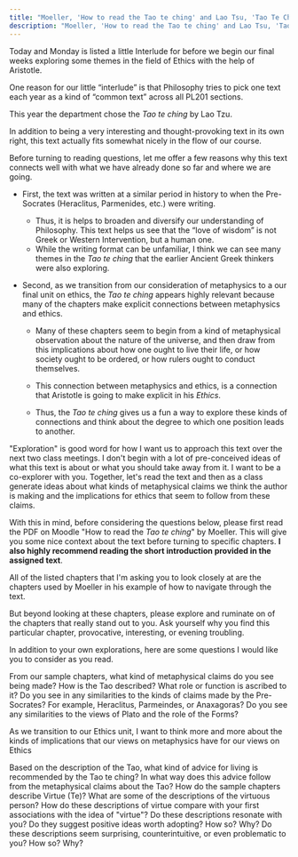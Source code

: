 ```yaml
---
title: "Moeller, 'How to read the Tao te ching' and Lao Tsu, 'Tao Te Ching' (TTC), chapters 4, 5, 6, 8, 11, 15, 28, 39, 40, 41, 42, 52, 61, 66, 78"
description: "Moeller, 'How to read the Tao te ching' and Lao Tsu, 'Tao Te Ching' (TTC), chapters 4, 5, 6, 8, 11, 15, 28, 39, 40, 41, 42, 52, 61, 66, 78"
---
```


Today and Monday is listed a little Interlude for before we begin our final weeks exploring some themes in the field of Ethics with the help of Aristotle. 

One reason for our little “interlude” is that Philosophy tries to pick one text each year as a kind of “common text” across all PL201 sections. 

This year the department chose the *Tao te ching* by Lao Tzu.

In addition to being a very interesting and thought-provoking text in its own right, this text actually fits somewhat nicely in the flow of our course. 

Before turning to reading questions, let me offer a few reasons why this text connects well with what we have already done so far and where we are going. 

* First, the text was written at a similar period in history to when the Pre-Socrates (Heraclitus, Parmenides, etc.) were writing.
  * Thus, it is helps to broaden and diversify our understanding of Philosophy. This text helps us see that the “love of wisdom” is not Greek or Western Intervention, but a human one.
  * While the writing format can be unfamiliar, I think we can see many themes in the *Tao te ching* that the earlier Ancient Greek thinkers were also exploring.

* Second, as we transition from our consideration of metaphysics to a our final unit on ethics, the *Tao te ching* appears highly relevant because many of the chapters make explicit connections between metaphysics and ethics.
  * Many of these chapters seem to begin from a kind of metaphysical observation about the nature of the universe, and then draw from this implications about how one ought to live their life, or how society ought to be ordered, or how rulers ought to conduct themselves. 
  
  * This connection between metaphysics and ethics, is a connection that Aristotle is going to make explicit in his *Ethics*. 
  
  * Thus, the *Tao te ching* gives us a fun a way to explore these kinds of connections and think about the degree to which one position leads to another. 

"Exploration" is good word for how I want us to approach this text over the next two class meetings. I don't begin with a lot of pre-conceived ideas of what this text is about or what you should take away from it. I want to be a co-explorer with you. Together, let's read the text and then as a class generate ideas about what kinds of metaphysical claims we think the author is making and the implications for ethics that seem to follow from these claims. 

With this in mind, before considering the questions below, please first read the PDF on Moodle "How to read the *Tao te ching*" by Moeller. This will give you some nice context about the text before turning to specific chapters. **I also highly recommend reading the short introduction provided in the assigned text**.

All of the listed chapters that I'm asking you to look closely at are the chapters used by Moeller in his example of how to navigate through the text. 

But beyond looking at these chapters, please explore and ruminate on of the chapters that really stand out to you. Ask yourself why you find this particular chapter, provocative, interesting, or evening troubling. 

In addition to your own explorations, here are some questions I would like you to consider as you read.

<QuestionBlock type="reading-discussion">
<Question level={1}>From our sample chapters, what kind of metaphysical claims do you see being made?</Question>
<Question level={2}>How is the Tao described?</Question>
<Question level={2}>What role or function is ascribed to it?</Question>
<Question level={2}>Do you see in any similarities to the kinds of claims made by the Pre-Socrates?</Question>
<Question level={3}>For example, Heraclitus, Parmeindes, or Anaxagoras?</Question>
<Question level={3}>Do you see any similarities to the views of Plato and the role of the Forms?</Question>
</QuestionBlock>

As we transition to our Ethics unit, I want to think more and more about the kinds of implications that our views on metaphysics have for our views on Ethics

<QuestionBlock type="reading-discussion">
  <Question level={1}>Based on the description of the Tao, what kind of advice for living is recommended by the Tao te ching?</Question>
  <Question level={2}>In what way does this advice follow from the metaphysical claims about the Tao?</Question>
  <Question level={2}>How do the sample chapters describe Virtue (Te)?</Question>
  <Question level={2}>What are some of the descriptions of the virtuous person? </Question>
  <Question level={2}>How do these descriptions of virtue compare with your first associations with the idea of "virtue"?</Question>
  <Question level={3}>Do these descriptions resonate with you? Do they suggest positive ideas worth adopting? How so? Why?</Question>
  <Question level={3}>Do these descriptions seem surprising, counterintuitive, or even problematic to you? How so? Why?</Question>
</QuestionBlock>  
  